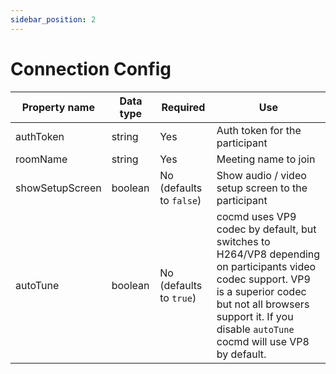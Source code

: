 ```yaml
---
sidebar_position: 2
---
```


# Connection Config

| Property name   | Data type | Required                 | Use                                                                                                                                                                                                                      |
| --------------- | --------- | ------------------------ | ------------------------------------------------------------------------------------------------------------------------------------------------------------------------------------------------------------------------ |
| authToken       | string    | Yes                      | Auth token for the participant                                                                                                                                                                                            |
| roomName        | string    | Yes                      | Meeting name to join                                                                                                                                                                                                     |
| showSetupScreen | boolean   | No (defaults to `false`) | Show audio / video setup screen to the participant                                                                                                                                                                       |
| autoTune        | boolean   | No (defaults to `true`)  | cocmd uses VP9 codec by default, but switches to H264/VP8 depending on participants video codec support. VP9 is a superior codec but not all browsers support it. If you disable `autoTune` cocmd will use VP8 by default. |
